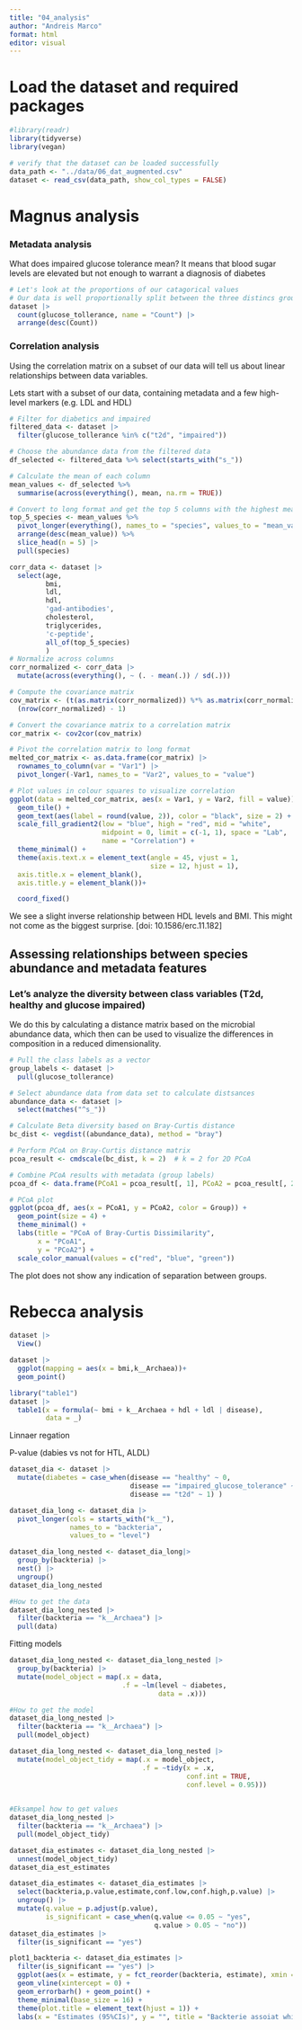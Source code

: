 ```yaml
---
title: "04_analysis"
author: "Andreis Marco"
format: html
editor: visual
---
```


# Load the dataset and required packages

```r
#library(readr)
library(tidyverse)
library(vegan)

```

```r
# verify that the dataset can be loaded successfully
data_path <- "../data/06_dat_augmented.csv"
dataset <- read_csv(data_path, show_col_types = FALSE)
```

# Magnus analysis

### Metadata analysis

What does impaired glucose tolerance mean? It means that blood sugar levels are elevated but not enough to warrant a diagnosis of diabetes

```r
# Let's look at the proportions of our catagorical values
# Our data is well proportionally split between the three distincs groups of "disease"
dataset |> 
  count(glucose_tollerance, name = "Count") |> 
  arrange(desc(Count))

```

### Correlation analysis

Using the correlation matrix on a subset of our data will tell us about linear relationships between data variables.

Lets start with a subset of our data, containing metadata and a few high-level markers (e.g. LDL and HDL)

```r
# Filter for diabetics and impaired
filtered_data <- dataset |> 
  filter(glucose_tollerance %in% c("t2d", "impaired"))

# Choose the abundance data from the filtered data
df_selected <- filtered_data %>% select(starts_with("s_"))

# Calculate the mean of each column
mean_values <- df_selected %>%
  summarise(across(everything(), mean, na.rm = TRUE))

# Convert to long format and get the top 5 columns with the highest mean values
top_5_species <- mean_values %>%
  pivot_longer(everything(), names_to = "species", values_to = "mean_value") %>%
  arrange(desc(mean_value)) %>%
  slice_head(n = 5) |> 
  pull(species)

```

```r
corr_data <- dataset |> 
  select(age,
         bmi,
         ldl,
         hdl,
         'gad-antibodies',
         cholesterol,
         triglycerides,
         'c-peptide',
         all_of(top_5_species)
         )
# Normalize across columns
corr_normalized <- corr_data |> 
  mutate(across(everything(), ~ (. - mean(.)) / sd(.)))

# Compute the covariance matrix
cov_matrix <- (t(as.matrix(corr_normalized)) %*% as.matrix(corr_normalized)) / 
  (nrow(corr_normalized) - 1)

# Convert the covariance matrix to a correlation matrix
cor_matrix <- cov2cor(cov_matrix)

# Pivot the correlation matrix to long format
melted_cor_matrix <- as.data.frame(cor_matrix) |> 
  rownames_to_column(var = "Var1") |> 
  pivot_longer(-Var1, names_to = "Var2", values_to = "value")

# Plot values in colour squares to visualize correlation
ggplot(data = melted_cor_matrix, aes(x = Var1, y = Var2, fill = value)) +
  geom_tile() +
  geom_text(aes(label = round(value, 2)), color = "black", size = 2) +  # values
  scale_fill_gradient2(low = "blue", high = "red", mid = "white", 
                       midpoint = 0, limit = c(-1, 1), space = "Lab", 
                       name = "Correlation") +
  theme_minimal() +
  theme(axis.text.x = element_text(angle = 45, vjust = 1, 
                                   size = 12, hjust = 1),
  axis.title.x = element_blank(),
  axis.title.y = element_blank())+

  coord_fixed()

```

We see a slight inverse relationship between HDL levels and BMI. This might not come as the biggest surprise. \[doi: 10.1586/erc.11.182\]

## Assessing relationships between species abundance and metadata features

### Let's analyze the diversity between class variables (T2d, healthy and glucose impaired)

We do this by calculating a distance matrix based on the microbial abundance data, which then can be used to visualize the differences in composition in a reduced dimensionality.

```r

# Pull the class labels as a vector 
group_labels <- dataset |> 
  pull(glucose_tollerance)

# Select abundance data from data set to calculate distsances 
abundance_data <- dataset |>
  select(matches("^s_"))

# Calculate Beta diversity based on Bray-Curtis distance
bc_dist <- vegdist((abundance_data), method = "bray")

# Perform PCoA on Bray-Curtis distance matrix
pcoa_result <- cmdscale(bc_dist, k = 2)  # k = 2 for 2D PCoA

# Combine PCoA results with metadata (group labels)
pcoa_df <- data.frame(PCoA1 = pcoa_result[, 1], PCoA2 = pcoa_result[, 2], Group = group_labels)

```

```r
# PCoA plot
ggplot(pcoa_df, aes(x = PCoA1, y = PCoA2, color = Group)) +
  geom_point(size = 4) +
  theme_minimal() +
  labs(title = "PCoA of Bray-Curtis Dissimilarity",
       x = "PCoA1", 
       y = "PCoA2") +
  scale_color_manual(values = c("red", "blue", "green"))
```

The plot does not show any indication of separation between groups.

# Rebecca analysis

```r
dataset |> 
  View()
```

```r
dataset |> 
  ggplot(mapping = aes(x = bmi,k__Archaea))+
  geom_point()
```

```r
library("table1")
dataset |> 
  table1(x = formula(~ bmi + k__Archaea + hdl + ldl | disease),
         data = _)
```

Linnaer regation

P-value (dabies vs not for HTL, ALDL)

```r
dataset_dia <- dataset |> 
  mutate(diabetes = case_when(disease == "healthy" ~ 0,
                              disease == "impaired_glucose_tolerance" ~ 1,
                              disease == "t2d" ~ 1) )
```

```r
dataset_dia_long <- dataset_dia |> 
  pivot_longer(cols = starts_with("k__"),
               names_to = "backteria",
               values_to = "level")
```

```r
dataset_dia_long_nested <- dataset_dia_long|> 
  group_by(backteria) |> 
  nest() |> 
  ungroup()
dataset_dia_long_nested
```

```r
#How to get the data
dataset_dia_long_nested |> 
  filter(backteria == "k__Archaea") |> 
  pull(data)
```

Fitting models

```r
dataset_dia_long_nested <- dataset_dia_long_nested |> 
  group_by(backteria) |> 
  mutate(model_object = map(.x = data,
                            .f = ~lm(level ~ diabetes,
                                     data = .x)))
```

```r
#How to get the model
dataset_dia_long_nested |> 
  filter(backteria == "k__Archaea") |> 
  pull(model_object)
```

```r
dataset_dia_long_nested <- dataset_dia_long_nested |> 
  mutate(model_object_tidy = map(.x = model_object,
                                 .f = ~tidy(x = .x,
                                            conf.int = TRUE,
                                            conf.level = 0.95)))
  
```

```r
#Eksampel how to get values
dataset_dia_long_nested |> 
  filter(backteria == "k__Archaea") |> 
  pull(model_object_tidy)
```

```r
dataset_dia_estimates <- dataset_dia_long_nested |> 
  unnest(model_object_tidy)
dataset_dia_est_estimates
```

```r
dataset_dia_estimates <- dataset_dia_estimates |> 
  select(backteria,p.value,estimate,conf.low,conf.high,p.value) |> 
  ungroup() |> 
  mutate(q.value = p.adjust(p.value),
         is_significant = case_when(q.value <= 0.05 ~ "yes",
                                    q.value > 0.05 ~ "no"))
dataset_dia_estimates |> 
  filter(is_significant == "yes")
```

```r
plot1_backteria <- dataset_dia_estimates |> 
  filter(is_significant == "yes") |> 
  ggplot(aes(x = estimate, y = fct_reorder(backteria, estimate), xmin = conf.low, xmax = conf.high)) +
  geom_vline(xintercept = 0) +
  geom_errorbarh() + geom_point() +
  theme_minimal(base_size = 16) +
  theme(plot.title = element_text(hjust = 1)) +
  labs(x = "Estimates (95%CIs)", y = "", title = "Backterie assoiat whit TC2", caption = "data bla") plot1_backteria
```
